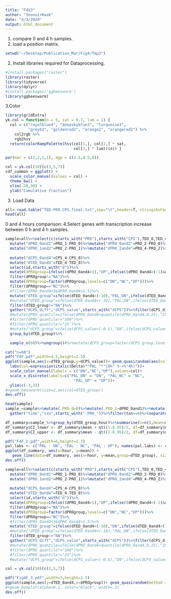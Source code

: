 ```yaml
---
title: "F4S3"
author: "Yeonui+Kwak"
date: "4/3/2020"
output: html_document
---
```



1. compare 0 and 4 h samples.
1. load a position matrix.
```R
setwd("~/Desktop/Publication_Mar/Fig4/Tmp3")

```
2. Install libraries required for Dataprocessing.
```R
#install.packages("raster")
library(raster)
library(tidyverse)
library(dplyr) 
#install.packages('ggbeeswarm')
library(ggbeeswarm)
```

3.Color
```R
library(gridExtra)
yk.col = function(n = 5, sat = 0.7, lum = 1) {
  col = c("royalblue4", "deepskyblue3", "turquoise3",
          "grey62", "goldenrod2", "orange2", "orangered2") %>%
    col2rgb %>%
    rgb2hsv
  return(colorRampPalette(hsv(col[1,], col[2,] * sat,
                              col[3,] * lum))(n)) }

par(mar = c(2,2,1,1), mgp = c(1.5,0.5,0))

col = yk.col(10)[c(3,5,7)] 
cdf_common = ggplot() +
  scale_color_manual(values = col) +
  theme_bw() +
  xlim(-30,30) +
  ylab("Cumulative fraction")
```
3. Load Data

```R
all<-read.table("TED.PRO.CPS.final.txt",sep="\t",header=T, stringsAsFactors = F)
head(all)
```
0 and 4 hours comparison: 
4.Select genes with transcription increase between 0 h and 4 h samples.

```R
sample=all%>%select(c(starts_with("PRO"),starts_with("CPS"),TED_0,TED_4,id))%>%
  mutate("dPRO_0and1"=PRO_1-PRO_0)%>%mutate("dPRO_0and2"=PRO_2-PRO_0)%>%mutate("dPRO_0and4"=PRO_4-PRO_0)%>%
  mutate("dPRO_1and2"=PRO_2-PRO_1)%>%mutate("dPRO_2and4"=PRO_4-PRO_2)%>%
  
  mutate("dCPS_0and4"=CPS_4-CPS_0)%>%
  mutate("dTED_0and4"=TED_4-TED_0)%>%
  select(id,starts_with("d"))%>%
  mutate(dPROgroup=ifelse((dPRO_0and4>1),"UP",ifelse((dPRO_0and4<(-1)&dPRO_0and1<0& dPRO_1and2<=0&dPRO_2and4<=0),"DN",ifelse(abs(dPRO_0and1)<0.5&abs(dPRO_0and2)<(0.5)&abs(dPRO_0and4)<(0.5),"NC","NA"))))%>%
  filter(dPROgroup!="NA")%>%
  mutate(dPROgroup=factor(dPROgroup,levels=c("DN","NC","UP")))%>%
  filter(dPROgroup=="NC")%>%
  #filter(dPRO_0and4<3&dPRO_0and4>1.5)%>%
  mutate("dTED_group"=ifelse(dTED_0and4<(-10),"PAL_DN",ifelse(dTED_0and4>(10),"PAL_UP",ifelse(abs(dTED_0and4)<5,"PAL_NC","NA"))))%>%
  #mutate("dTED_group"=ifelse(dTED_0and4<(-10),"PAL_DN",ifelse(dTED_0and4>(10),"PAL_UP","PAL_NC")))%>%
  filter(dTED_group!="NA")%>%
  gather("dCPS_diff","dCPS_value",starts_with("dCPS"))%>%filter(dCPS_diff=="dCPS_0and4")%>%
  #mutate(dPRO_quantile=ifelse(dPRO_0and4<quantile(dPRO_0and4,0.25),"25",ifelse(dPRO_0and4<quantile(dPRO_0and4,0.5),"50",ifelse(dPRO_0and4<quantile(dPRO_0and4,0.75),"75","100"))))%>%
  #filter(dPRO_quantile!="100")%>%
  #filter(dPRO_quantile!="25")%>%
  #mutate("dCPS_group"=ifelse(dCPS_value<(-0.5),"DN",ifelse(dCPS_value>0.5,"UP","NC")))%>%
  group_by(dTED_group)%>%

  sample_n(60)%>%ungroup()#%>%mutate(dCPS_group=factor(dCPS_group,levels=c("DN","NC","UP")))
```


```R
cat("n=60")
pdf("F4F.pdf",width=4.5,height=2.5)
ggplot(sample,aes(x=dTED_group,y=dCPS_value))+ geom_quasirandom(aes(col=dTED_group),size=1)+scale_colour_manual(values=col )+theme_bw()+ylab(expression(italic(Delta)*"RNA(log2 FC (4hr/0hr))"))+geom_boxplot(alpha=0.3, color="black", width=.2)+xlab(expression(italic(Delta)*"PAL"))+ggtitle("Genes with transcription up")+
  labs(col=expression(italic(Delta)*"PAL "*"(0h" %->%"4h)"))+
  scale_color_manual(labels = c("DN","NC","UP"),values=col)+
  scale_x_discrete(labels=c("PAL_DN" = "DN", "PAL_NC" = "NC",
                              "PAL_UP" = "UP"))+
  ylim(c(-3,3))
#+geom_beeswarm(size=2,aes(col=dTED_group))
dev.off()
```



```R
head(sample)
sample_=sample%>%mutate(.PRO_0=0)%>%mutate(.PRO_1=dPRO_0and1)%>%mutate(.PRO_2=dPRO_0and2)%>%mutate(.PRO_4=dPRO_0and4)%>%
  gather("time","txn",starts_with(".PRO_"))%>%filter(txn>=0)%>%separate(time,c("PRO","hour"),sep="_")%>%mutate(hour=as.numeric(hour))%>%select(dTED_group,hour,txn,id)

df_summary=sample_%>%group_by(dTED_group,hour)%>%summarise(n=n(),mean=mean(txn),sd=sd(txn),se = sd(txn, na.rm=T)/sqrt(sum(!is.na(txn))))
df_summary$CI_lower <- df_summary$mean + qt((1-0.95)/2, df=df_summary$n-1)*df_summary$se
df_summary$CI_upper <- df_summary$mean - qt((1-0.95)/2, df=df_summary$n-1)*df_summary$se

```


```R
pdf("F4F_2.pdf",width=6,height=2.3)
pal.labs <- c("PAL : DN", "PAL : NC", "PAL : UP"); names(pal.labs) <- c("PAL_DN", "PAL_NC","PAL_UP")
ggplot(df_summary, aes(x=hour, y=mean)) +
   geom_line(data=df_summary, aes(x=hour, y=mean,group=dTED_group), size=1, alpha=0.8)+geom_ribbon(aes(ymin=CI_lower, ymax=CI_upper,group=dTED_group,fill=dTED_group), alpha=0.3)+scale_fill_manual(values=col,name = "PAL", labels = c("DN", "NC", "UP"))+theme_bw()+facet_grid(.~dTED_group,labeller = labeller(dTED_group=pal.labs))+scale_fill_manual(values=col,name = "PAL", labels = c("DN", "NC", "UP"))+ylim(c(-1.5,1.5))+ylab("mean (Transcription) ± 95% CI")
dev.off()
```

```R
sample=all%>%select(c(starts_with("PRO"),starts_with("CPS"),TED_0,TED_4,id))%>%
  mutate("dPRO_0and1"=PRO_1-PRO_0)%>%mutate("dPRO_0and2"=PRO_2-PRO_0)%>%mutate("dPRO_0and4"=PRO_4-PRO_0)%>%
  mutate("dPRO_1and2"=PRO_2-PRO_1)%>%mutate("dPRO_2and4"=PRO_4-PRO_2)%>%
  
  mutate("dCPS_0and4"=CPS_4-CPS_0)%>%
  mutate("dTED_0and4"=TED_4-TED_0)%>%
  select(id,starts_with("d"))%>%
  mutate(dPROgroup=ifelse((dPRO_0and4>1),"UP",ifelse((dPRO_0and4<(-1)&dPRO_0and1<0& dPRO_1and2<=0&dPRO_2and4<=0),"DN",ifelse(abs(dPRO_0and1)<0.5&abs(dPRO_0and2)<(0.5)&abs(dPRO_0and4)<(0.5),"NC","NA"))))%>%
  filter(dPROgroup!="NA")%>%
  mutate(dPROgroup=factor(dPROgroup,levels=c("DN","NC","UP")))%>%
  filter(dPROgroup=="NC")%>%
  #filter(dPRO_0and4<3&dPRO_0and4>1.5)%>%
  mutate("dTED_group"=ifelse(dTED_0and4<(-10),"DN",ifelse(dTED_0and4>(10),"UP","NC")))%>%
  #mutate("dTED_group"=ifelse(dTED_0and4<(-10),"PAL_DN",ifelse(dTED_0and4>(10),"PAL_UP","PAL_NC")))%>%
  filter(dTED_group!="NA")%>%
  gather("dCPS_diff","dCPS_value",starts_with("dCPS"))%>%filter(dCPS_diff=="dCPS_0and4")
  #mutate(dPRO_quantile=ifelse(dPRO_0and4<quantile(dPRO_0and4,0.25),"25",ifelse(dPRO_0and4<quantile(dPRO_0and4,0.5),"50",ifelse(dPRO_0and4<quantile(dPRO_0and4,0.75),"75","100"))))%>%
  #filter(dPRO_quantile!="100")%>%
  #filter(dPRO_quantile!="25")%>%
  #mutate("dCPS_group"=ifelse(dCPS_value<(-0.5),"DN",ifelse(dCPS_value>0.5,"UP","NC")))

col = yk.col(10)[c(3,5,7)] 

pdf("Fig4F_3.pdf",width=3,height=2.5)
ggplot(sample,aes(y=dTED_0and4,x=dPROgroup))+ geom_quasirandom(method = "smiley",aes(col=dTED_group),size=0.5)+scale_colour_manual(values=col )+theme_bw()+ylab(expression(italic(Delta)*"PAL (nt)"))+xlab("0h vs 4h")+ggtitle( expression("Genes with no "*italic(Delta)*"Txn"))+ylim(c(-50,50))+labs(col=expression(italic(Delta)*"PAL"))
#+geom_boxplot(alpha=0.1, color="black", width=.3)
dev.off()

```